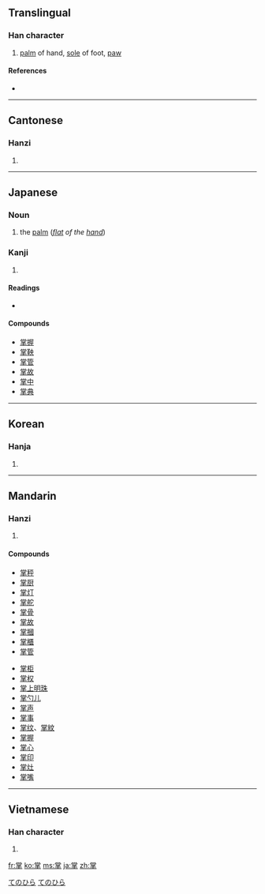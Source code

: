 ==Translingual==

===Han character===
{{Han char|rn=64|rad=手|as=08|sn=12|four=9050<sub>2</sub>|canj=火月口手 (FBRQ)}}

# [[palm]] of hand, [[sole]] of foot, [[paw]]

====References====
* {{Han ref|kx=0437.050|dkj=12248|dj=0786.130|hdz=31889.020|uh=638C|ud=25484|bh=B478|bd=46200}}

----

==Cantonese==

===Hanzi===
{{yue-hanzi|jyut=|y=jeung2}}

# {{defn|Cantonese|sort=手08}}

----

==Japanese==

===Noun===
{{ja-noun|k|hira=てのひら|rom=tenohira}}

# the [[palm]] (''[[flat]] of the [[hand]]'')

===Kanji===
{{ja-kanji|grade=c|rs=手08}}

# {{defn|Japanese}}

====Readings====
* {{ja-readings|on=[[しょう]] (shō)|kun=[[たなごころ]] (tanagokoro), [[たなそこ]], (tanasoko), [[つかさどる]] (tsukasadoru), [[てのひら]] (tenohira)}}

====Compounds====
* [[掌握]]
* [[掌鞅]]
* [[掌管]]
* [[掌故]]
* [[掌中]]
* [[掌典]]

[[Category:1000 Japanese basic words|てのひら]]
[[Category:ja:Anatomy|てのひら]]

----

==Korean==

===Hanja===
{{ko-hanja|hangeul=장|eumhun=|rv=jang|mr=chang|y=cang}}

# {{defn|Korean|sort=手08}}

----

==Mandarin==

===Hanzi===
{{cmn-hanzi|pin=[[zhǎng]] ([[zhang3]])|wg=chang<sup>3</sup>}}

# {{defn|Mandarin|sort=手08}}

====Compounds====
{{top2}}
* [[掌秤]]
* [[掌厨]]
* [[掌灯]]
* [[掌舵]]
* [[掌骨]]
* [[掌故]]
* [[掌摑]]
* [[掌櫃]]
* [[掌管]]
{{mid2}}
* [[掌柜]]
* [[掌权]]
* [[掌上明珠]]
* [[掌勺儿]]
* [[掌声]]
* [[掌事]]
* [[掌纹]]、[[掌紋]]
* [[掌握]]
* [[掌心]]
* [[掌印]]
* [[掌灶]]
* [[掌嘴]]
{{bottom2}}

----

==Vietnamese==

===Han character===
{{vi-hantu|[[chưởng]]|rs=手08}}

# {{defn|Vietnamese|sort=手08}}

[[fr:掌]]
[[ko:掌]]
[[ms:掌]]
[[ja:掌]]
[[zh:掌]]